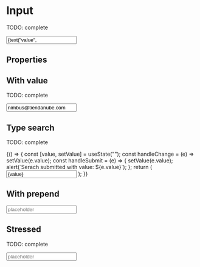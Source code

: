 


<Meta title="Atoms/Input" component={Input} />

# Input

TODO: complete

<Preview>
  <Story name="default" parameters={{ decorators: [withKnobs, withA11y] }}>
    <Input
      label={text("label", "Label")}
      placeholder={text("placeholder", "placeholder")}
      value={text("value", "")}
      isValid={boolean("isValid", true)}
      name="name"
      onChange={action("onChange")}
    />
  </Story>
</Preview>

## Properties

<Props of={Input.type} />

## With value

TODO: complete

<Preview withToolbar>
  <Story name="with value">
    <Input
      label="Label"
      value="nimbus@tiendanube.com"
      placeholder="placeholder"
      name="name"
    />
  </Story>
</Preview>

## Type search

TODO: complete

<Preview withToolbar>
  <Story name="type search" parameters={{ decorators: [withKnobs, withA11y] }}>
    {() => {
      const [value, setValue] = useState("");
      const handleChange = (e) => setValue(e.value);
      const handleSubmit = (e) => {
        setValue(e.value);
        alert(`Serach submitted with value: ${e.value}`);
      };
      return (
        <Input
          type="search"
          placeholder="placeholder"
          name="name"
          value={value}
          onChange={handleChange}
          onSubmit={handleSubmit}
        />
      );
    }}
  </Story>
</Preview>

## With prepend

<Preview withToolbar>
  <Story name="with prepend">
    <Input
      label="Label"
      prepend={ArrowRightIcon}
      value=""
      placeholder="placeholder"
      name="name"
    />
  </Story>
</Preview>

## Stressed

TODO: complete

<Preview withToolbar>
  <Story name="stressed">
    <Input
      label={LOREM_STRESS}
      value=""
      name="name"
      placeholder="placeholder"
    />
  </Story>
</Preview>

